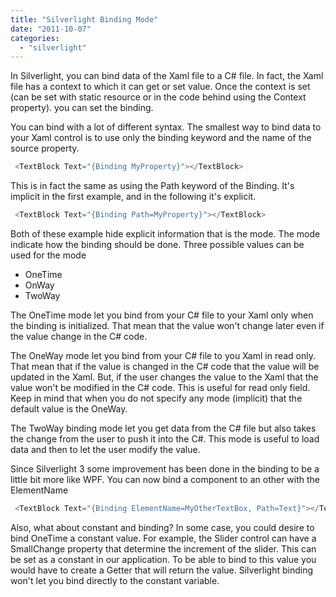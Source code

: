 ```yaml
---
title: "Silverlight Binding Mode"
date: "2011-10-07"
categories: 
  - "silverlight"
---
```


In Silverlight, you can bind data of the Xaml file to a C\# file. In fact, the Xaml file has a context to which it can get or set value. Once the context is set (can be set with static resource or in the code behind using the Context property). you can set the binding.

You can bind with a lot of different syntax. The smallest way to bind data to your Xaml control is to use only the binding keyword and the name of the source property.


```csharp
 <TextBlock Text="{Binding MyProperty}"></TextBlock> 
```

This is in fact the same as using the Path keyword of the Binding. It's implicit in the first example, and in the following it's explicit.


```csharp
 <TextBlock Text="{Binding Path=MyProperty}"></TextBlock> 
```

Both of these example hide explicit information that is the mode. The mode indicate how the binding should be done. Three possible values can be used for the mode

- OneTime
- OnWay
- TwoWay

The OneTime mode let you bind from your C\# file to your Xaml only when the binding is initialized. That mean that the value won't change later even if the value change in the C\# code.

The OneWay mode let you bind from your C\# file to you Xaml in read only. That mean that if the value is changed in the C\# code that the value will be updated in the Xaml. But, if the user changes the value to the Xaml that the value won't be modified in the C\# code. This is useful for read only field. Keep in mind that when you do not specify any mode (implicit) that the default value is the OneWay.

The TwoWay binding mode let you get data from the C\# file but also takes the change from the user to push it into the C\#. This mode is useful to load data and then to let the user modify the value.

Since Silverlight 3 some improvement has been done in the binding to be a little bit more like WPF. You can now bind a component to an other with the ElementName


```csharp
 <TextBlock Text="{Binding ElementName=MyOtherTextBox, Path=Text}"></TextBlock> 
```

Also, what about constant and binding? In some case, you could desire to bind OneTime a constant value. For example, the Slider control can have a SmallChange property that determine the increment of the slider. This can be set as a constant in our application. To be able to bind to this value you would have to create a Getter that will return the value. Silverlight binding won't let you bind directly to the constant variable.
